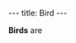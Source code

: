 ---
title: Bird
---

{{Infobox Enemy
 |image=
 |race=creature|label=bird
 |gender=
 |size=small
 |lba1=
 |lba2=yes
 |alignment=neutral
 |occupation=
 |requires=none
 |melee=yes
 |ranged=
 |magic=
 |explosive=
 |range=none
 |speed=
 |damage=little
 |rate=none
 |reaction=
 |recovery=
}}

'''Birds''' are
{{stub}}